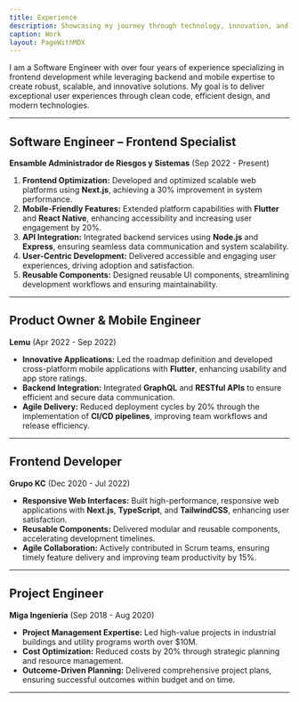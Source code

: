 ```yaml
---
title: Experience
description: Showcasing my journey through technology, innovation, and software development.
caption: Work
layout: PageWithMDX
---
```


I am a Software Engineer with over four years of experience specializing in frontend development while leveraging backend and mobile expertise to create robust, scalable, and innovative solutions. My goal is to deliver exceptional user experiences through clean code, efficient design, and modern technologies.

---

## Software Engineer – Frontend Specialist

**Ensamble Administrador de Riesgos y Sistemas** (Sep 2022 - Present)

1. **Frontend Optimization:** Developed and optimized scalable web platforms using **Next.js**, achieving a 30% improvement in system performance.
2. **Mobile-Friendly Features:** Extended platform capabilities with **Flutter** and **React Native**, enhancing accessibility and increasing user engagement by 20%.
3. **API Integration:** Integrated backend services using **Node.js** and **Express**, ensuring seamless data communication and system scalability.
4. **User-Centric Development:** Delivered accessible and engaging user experiences, driving adoption and satisfaction.
5. **Reusable Components:** Designed reusable UI components, streamlining development workflows and ensuring maintainability.

---

## Product Owner & Mobile Engineer

**Lemu** (Apr 2022 - Sep 2022)

- **Innovative Applications:** Led the roadmap definition and developed cross-platform mobile applications with **Flutter**, enhancing usability and app store ratings.
- **Backend Integration:** Integrated **GraphQL** and **RESTful APIs** to ensure efficient and secure data communication.
- **Agile Delivery:** Reduced deployment cycles by 20% through the implementation of **CI/CD pipelines**, improving team workflows and release efficiency.

---

## Frontend Developer

**Grupo KC** (Dec 2020 - Jul 2022)

- **Responsive Web Interfaces:** Built high-performance, responsive web applications with **Next.js**, **TypeScript**, and **TailwindCSS**, enhancing user satisfaction.
- **Reusable Components:** Delivered modular and reusable components, accelerating development timelines.
- **Agile Collaboration:** Actively contributed in Scrum teams, ensuring timely feature delivery and improving team productivity by 15%.

---

## Project Engineer

**Miga Ingeniería** (Sep 2018 - Aug 2020)

- **Project Management Expertise:** Led high-value projects in industrial buildings and utility programs worth over $10M.
- **Cost Optimization:** Reduced costs by 20% through strategic planning and resource management.
- **Outcome-Driven Planning:** Delivered comprehensive project plans, ensuring successful outcomes within budget and on time.

---

